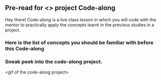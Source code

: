 ## Pre-read for &lt;> project Code-along

Hey there! Code-along is a live class lesson in which you will code with the mentor to practically apply the concepts learnt in the previous studies in a project.


### Here is the list of concepts you should be familiar with before this Code-along


### Sneak peek into the code-along project.

&lt;gif of the code-along project>
